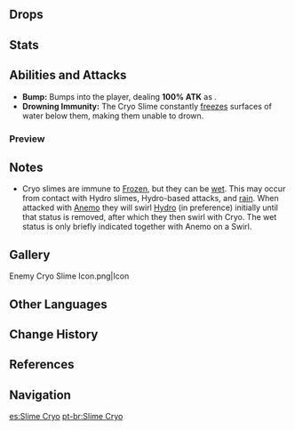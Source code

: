 {{Enemy Infobox
|title    = Rolling Elemental
|image    = Enemy Cryo Slime.png
|element  = Cryo
|type     = Common Enemies
|family   = Elemental Lifeforms
|group    = Slimes
|location = Multiple
}}
{{Description|A small monster created through the coagulation of Cryo in the natural environment.<br />Competitors once spread malicious rumors that the Dawn Winery used Cryo [[Slimes]] to control the temperature of their wine cellar and preserve the quality of their alcohol.|[[Archive]]}}
{{Enemy Intro}}

==Drops==
{{Drops|Slimes}}

==Stats==
{{Enemy Stats|cryo_res=Immune|hp_ratio=0.8|atk_ratio=.6|hp_type=1}}

==Abilities and Attacks==
*'''Bump:''' Bumps into the player, dealing '''100% ATK''' as {{Color|Cryo DMG}}.
*'''Drowning Immunity:''' The Cryo Slime constantly [[Frozen|freezes]] surfaces of water below them, making them unable to drown.

===Preview===
{{Preview
|size=185px
|file1=Cryo Slime Bump
|caption1=Bump

|file2=Cryo Slime Drowning Immunity
|caption2=Drowning Immunity
}}

==Notes==
*Cryo slimes are immune to [[Frozen]], but they can be [[wet]]. This may occur from contact with Hydro slimes, Hydro-based attacks, and [[rain]]. When attacked with [[Anemo]] they will swirl [[Hydro]] (in preference) initially until that status is removed, after which they then swirl with Cryo. The wet status is only briefly indicated together with Anemo on a Swirl.

==Gallery==
<gallery hideaddbutton="true" captionalign="center">
Enemy Cryo Slime Icon.png|Icon
</gallery>

==Other Languages==
{{Other Languages
|en      = Cryo Slime
|zhs     = 冰史莱姆
|zhs_rm  = Bīng Shǐláimǔ
|zht     = 冰史萊姆
|zht_rm  = Bīng Shǐláimǔ
|zh_tl   = {{Lex|Cryo|zh}} Slime
|ja      = 氷スライム
|ja_rm   = Koori Suraimu<ref>{{Ref/VO|Traveler|スライムについて…|ja|note=Lumine Version}}</ref>
|ja_tl   = {{Lex|Cryo|ja}} Slime
|ko      = 얼음 슬라임
|ko_rm   = Eoleum Seullaim
|ko_tl   = {{Lex|Cryo|ko}} Slime
|es      = Slime Cryo
|es_tl   = Cryo Slime
|fr      = Cryoblob
|fr_tl   = Cryo Blob
|ru      = Крио слайм
|ru_tl   = Cryo Slime
|th      = Cryo Slime
|vi      = Slime Băng
|vi_tl   = {{Lex|Cryo|vi}} Slime
|de      = Kryo-Schleim
|de_tl   = Cryo Slime
|id      = Cryo Slime
|pt      = Slime Cryo
|pt_tl   = Cryo Slime
}}

==Change History==
{{Change History|1.0}}

==References==
{{Reflist}}

==Navigation==
{{Enemy Navbox|type=Common}}

[[es:Slime Cryo]]
[[pt-br:Slime Cryo]]